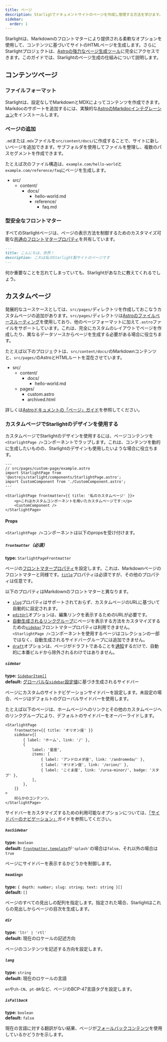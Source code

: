 ```yaml
---
title: ページ
description: Starligtでドキュメントサイトのページを作成し管理する方法を学びます。
sidebar:
  order: 1
---
```


Starlightは、Markdownのフロントマターにより提供される柔軟なオプションを使用して、コンテンツに基づいてサイトのHTMLページを生成します。さらにStarlightプロジェクトは、[Astroの強力なページ生成ツール](https://docs.astro.build/ja/basics/astro-pages/)に完全にアクセスできます。このガイドでは、Starlightのページ生成の仕組みについて説明します。

## コンテンツページ

### ファイルフォーマット

Starlightは、設定なしでMarkdownとMDXによってコンテンツを作成できます。Markdocのサポートを追加するには、実験的な[AstroのMarkdocインテグレーション](https://docs.astro.build/ja/guides/integrations-guide/markdoc/)をインストールします。

### ページの追加

`.md`または`.mdx`ファイルを`src/content/docs/`に作成することで、サイトに新しいページを追加できます。サブフォルダを使用してファイルを整理し、複数のパスセグメントを作成できます。

たとえば次のファイル構造は、`example.com/hello-world`と`example.com/reference/faq`にページを生成します。


<FileTree>

- src/
  - content/
    - docs/
      - hello-world.md
      - reference/
        - faq.md

</FileTree>

### 型安全なフロントマター

すべてのStarlightページは、ページの表示方法を制御するためのカスタマイズ可能な[共通のフロントマタープロパティ](/ja/reference/frontmatter/)を共有しています。

```md
---
title: こんにちは、世界！
description: これは私のStarlight製サイトのページです
---
```

何か重要なことを忘れてしまっていても、Starlightがあなたに教えてくれるでしょう。

## カスタムページ

発展的なユースケースとしては、`src/pages/`ディレクトリを作成しておこなうカスタムページの追加があります。`src/pages/`ディレクトリは[Astroのファイルベースルーティング](https://docs.astro.build/ja/basics/astro-pages/#ファイルベースルーティング)を使用しており、他のページフォーマットに加えて`.astro`ファイルをサポートしています。これは、完全にカスタムのレイアウトでページを作成したり、異なるデータソースからページを生成する必要がある場合に役立ちます。

たとえば以下のプロジェクトは、`src/content/docs/`のMarkdownコンテンツと、`src/pages/`のAstroとHTMLルートを混在させています。

<FileTree>

- src/
  - content/
    - docs/
      - hello-world.md
  - pages/
    - custom.astro
    - archived.html

</FileTree>

詳しくは[Astroドキュメントの「ページ」ガイド](https://docs.astro.build/ja/basics/astro-pages/)を参照してください。

### カスタムページでStarlightのデザインを使用する

カスタムページでStarlightのデザインを使用するには、ページコンテンツを`<StarlightPage />`コンポーネントでラップします。これは、コンテンツを動的に生成したいものの、Starlightのデザインも使用したいような場合に役立ちます。

```astro
---
// src/pages/custom-page/example.astro
import StarlightPage from '@astrojs/starlight/components/StarlightPage.astro';
import CustomComponent from './CustomComponent.astro';
---

<StarlightPage frontmatter={{ title: '私のカスタムページ' }}>
	<p>これはカスタムコンポーネントを用いたカスタムページです:</p>
	<CustomComponent />
</StarlightPage>
```

#### Props

`<StarlightPage />`コンポーネントは以下のpropsを受け付けます。

##### `frontmatter`（必須）

**type:** `StarlightPageFrontmatter`

ページの[フロントマタープロパティ](/ja/reference/frontmatter/)を設定します。これは、Markdownページのフロントマターと同様です。[`title`](/ja/reference/frontmatter/#title必須)プロパティは必須ですが、その他のプロパティは任意です。

以下のプロパティはMarkdownのフロントマターと異なります。

- [`slug`](/ja/reference/frontmatter/#slug)プロパティはサポートされておらず、カスタムページのURLに基づいて自動的に設定されます。
- [`editUrl`](/ja/reference/frontmatter/#editurl)オプションは、編集リンクを表示するためのURLが必要です。
- [自動生成されるリンクグループ](/ja/reference/configuration/#sidebar)にページを表示する方法をカスタマイズするための[`sidebar`](/ja/reference/frontmatter/#sidebar)フロントマタープロパティは利用できません。`<StarlightPage />`コンポーネントを使用するページはコレクションの一部ではなく、自動生成されるサイドバーグループには追加できません。
- [`draft`](/ja/reference/frontmatter/#draft)オプションは、ページがドラフトであることを[通知](/ja/reference/overrides/#draftcontentnotice)するだけで、自動的に本番ビルドから除外されるわけではありません。

##### `sidebar`

**type:** [`SidebarItem[]`](/ja/reference/configuration/#sidebaritem)  
**default:** [グローバルな`sidebar`設定値](/ja/reference/configuration/#sidebar)に基づき生成されるサイドバー

ページにカスタムのサイトナビゲーションサイドバーを設定します。未設定の場合、ページはデフォルトのグローバルサイドバーを使用します。

たとえば以下のページは、ホームページへのリンクとその他のカスタムページへのリンクグループにより、デフォルトのサイドバーをオーバーライドします。

```astro {3-13}
<StarlightPage
	frontmatter={{ title: 'オリオン座' }}
	sidebar={[
		{ label: 'ホーム', link: '/' },
		{
			label: '星座',
			items: [
				{ label: 'アンドロメダ座', link: '/andromeda/' },
				{ label: 'オリオン座', link: '/orion/' },
				{ label: 'こぐま座', link: '/ursa-minor/', badge: 'スタブ' },
			],
		},
	]}
>
	何らかのコンテンツ。
</StarlightPage>
```

サイドバーをカスタマイズするための利用可能なオプションについては、[「サイドバーのナビゲーション」](/ja/guides/sidebar/)ガイドを参照してください。

##### `hasSidebar`

**type:** `boolean`  
**default:** [`frontmatter.template`](/ja/reference/frontmatter/#template)が`'splash'`の場合は`false`、それ以外の場合は`true`

ページにサイドバーを表示するかどうかを制御します。

##### `headings`

**type:** `{ depth: number; slug: string; text: string }[]`  
**default:** `[]`

ページのすべての見出しの配列を指定します。指定された場合、Starlightはこれらの見出しからページの目次を生成します。

##### `dir`

**type:** `'ltr' | 'rtl'`  
**default:** 現在のロケールの記述方向

ページのコンテンツを記述する方向を設定します。

##### `lang`

**type:** `string`  
**default:** 現在のロケールの言語

`en`や`zh-CN`、`pt-BR`など、ページのBCP-47言語タグを設定します。

##### `isFallback`

**type:** `boolean`  
**default:** `false`

現在の言語に対する翻訳がない結果、ページが[フォールバックコンテンツ](/ja/guides/i18n/#フォールバックコンテンツ)を使用しているかどうかを示します。
